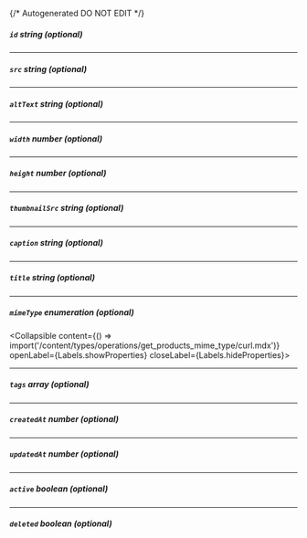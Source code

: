 {/* Autogenerated DO NOT EDIT  */}

##### `id` _string (optional)_

---
##### `src` _string (optional)_

---
##### `altText` _string (optional)_

---
##### `width` _number (optional)_

---
##### `height` _number (optional)_

---
##### `thumbnailSrc` _string (optional)_

---
##### `caption` _string (optional)_

---
##### `title` _string (optional)_

---
##### `mimeType` _enumeration (optional)_
<Collapsible content={() => import('/content/types/operations/get_products_mime_type/curl.mdx')} openLabel={Labels.showProperties} closeLabel={Labels.hideProperties}>
</Collapsible>

---
##### `tags` _array (optional)_

---
##### `createdAt` _number (optional)_

---
##### `updatedAt` _number (optional)_

---
##### `active` _boolean (optional)_

---
##### `deleted` _boolean (optional)_


